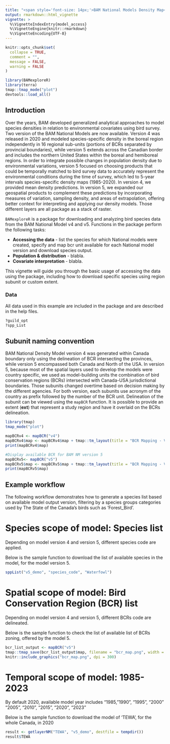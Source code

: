 ```yaml
---
title: "<span style='font-size: 14px;'>BAM National Models Density Map</span><br><strong>Accessing the data</strong>"
output: rmarkdown::html_vignette
vignette: >
  %\VignetteIndexEntry{model_access}
  %\VignetteEngine{knitr::rmarkdown}
  %\VignetteEncoding{UTF-8}
---
```


```r
knitr::opts_chunk$set(
  collapse = TRUE,
  comment = "",
  message = FALSE,
  warning = FALSE
)
```

```r
library(BAMexploreR)
library(terra)
tmap::tmap_mode("plot")
devtools::load_all()
```

## Introduction
Over the years, BAM developed generalized analytical approaches to model species densities in relation to environmental covariates using bird survey. Two version of the BAM National Models are now available. Version 4 was released in 2020 and modeled species-specific density in the boreal region independently in 16 regional sub-units (portions of BCRs separated by provincial boundaries), while version 5 extends across the Canadian border and includes the northern United States within the boreal and hemiboreal regions. In order to integrate possible changes in population density due to environmental variations, version 5 focused on choosing products that could be temporally matched to bird survey data to accurately represent the environmental conditions during the time of survey, which led to 5-year intervals species-specific density maps (1985-2020). In version 4, we provided mean density predictions. In version 5, we expanded our geospatial products to complement these predictions by incorporating measures of variation, sampling density, and areas of extrapolation, offering better context for interpreting and applying our density models. Those different layers are all package as a stack of raster. 


`BAMexploreR` is a package for downloading and analyzing bird species data from the BAM National Model v4 and v5. Functions in the package perform the following tasks:

- **Accessing the data** - list the species for which National models were created, specify and map bcr unit available for each National model version and download species output.
- **Population & distribution** - blabla.
- **Covariate interpretation** - blabla.
 
This vignette will guide you through the basic usage of accessing the data using the package, including how to download specific species using region subunit or custom extent.

### Data
All data used in this example are included in the package and are described in the help files.
```r
?guild_opt
?spp_List

```

## Subunit naming convention
BAM National Density Model version 4 was generated within Canada boundary only using the delineation of BCR intersecting the provinces, while version 5 encompassed both Canada and North of the USA. In version 5, because most of the spatial layers used to develop the models were country specific, we used as model-building units the combination of bird conservation regions (BCRs) intersected with Canada-USA jurisdictional boundaries. Those subunits changed overtime based on decision making by the different agencies. For both version, each subunits use acronym of the country as prefix followed by the number of the BCR unit. Delineation of the subunit can be viewed using the `mapBCR` function. It is possible to provide an extent (**ext**) that represent a study region and have it overlaid on the BCRs delineation.

```r

library(tmap)
tmap_mode("plot")

mapBCRv4 <- mapBCR("v4") 
mapBCRv4$map <- mapBCRv4$map + tmap::tm_layout(title = "BCR Mapping - Version 4", title.position = c("center", "top"))
print(mapBCRv4$map) 

#Display available BCR for BAM NM version 5
mapBCRv5<- mapBCR("v5")
mapBCRv5$map <- mapBCRv5$map + tmap::tm_layout(title = "BCR Mapping - Version 5", title.position = c("center", "top"))
print(mapBCRv5$map) 

```

## Example workflow
The following workflow demonstrates how to generate a species list based on available model output version, filtering by a species groups categories used by The State of the Canada's birds such as 'Forest_Bird'.


# Species scope of model: Species list

Depending on model version 4 and version 5, different species code are applied. 

Below is the sample function to download the list of available species in the model, for the model version 5.
```r
sppList("v5_demo", "species_code", "Waterfowl")
```

# Spatial scope of model: Bird Conservation Region (BCR) list

Depending on model version 4 and version 5, different BCRs code are delineated.

Below is the sample function to check the list of available list of BCRs zoning, offered by the model 5.
```r
bcr_list_output <- mapBCR("v5")
tmap::tmap_save(bcr_list_output$map, filename = "bcr_map.png", width = 6, height = 4)
knitr::include_graphics("bcr_map.png", dpi = 300)
```

# Temporal scope of model: 1985-2023

By default 2020, available model year includes "1985, "1990", "1995", "2000" "2005", "2010", "2015", "2020", "2023"

Below is the sample function to download the model of 'TEWA', for the whole Canada, in 2020
```r
result <- getlayerNM("TEWA", "v5_demo", destfile = tempdir())
result$TEWA
```


